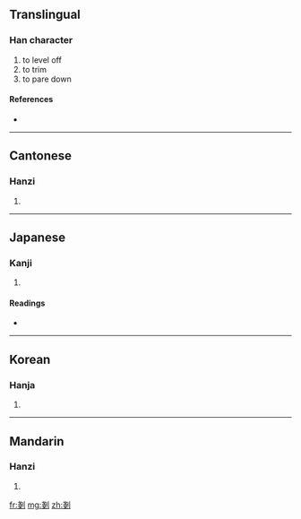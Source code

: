 {{also|刬}}
==Translingual==

===Han character===
{{Han char|rn=18|rad=刀|as=08|sn=10|four=|canj=戈戈中弓 (IILN)}}

# to level off
# to trim
# to pare down

====References====
* {{Han ref|kx=0141.050|dkj=02036|dj=0320.120|hdz=10343.190|uh=5257|ud=21079}}

----

==Cantonese==

===Hanzi===
{{yue-hanzi|jyut=|y=chaan2|sim=刬}}

# {{defn|Cantonese}}

----

==Japanese==

===Kanji===
{{ja-kanji|grade=|rs=刀08}}

# {{defn|Japanese}}

====Readings====
* {{ja-readings|on=[[さん]] (san), [[せん]] (sen)|kun=[[けずる]] (kezuru), [[たいらにする]] (tairanisuru)}}

----

==Korean==

===Hanja===
{{ko-hanja|hangeul=잔|rv=jan|mr=chan}}

# {{defn|Korean}}

----

==Mandarin==

===Hanzi===
{{cmn-hanzi|sim=刬|pin=[[chǎn]] ([[chan3]])|wg=ch'an<sup>3</sup>}}

# {{defn|Mandarin}}

[[fr:剗]]
[[mg:剗]]
[[zh:剗]]